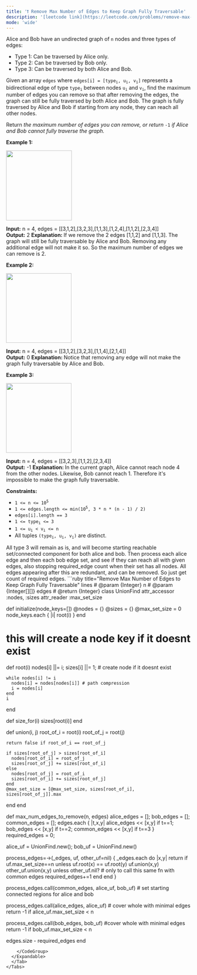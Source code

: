 ```yaml
---
title: '❗️ Remove Max Number of Edges to Keep Graph Fully Traversable'
description: '[leetcode link](https://leetcode.com/problems/remove-max-number-of-edges-to-keep-graph-fully-traversable/description/)'
mode: 'wide'
---
```

<Tabs>
  <Tab title="Question" icon="circle-question" iconType="regular">
    <Card>
      <p>Alice and Bob have an undirected graph of <code>n</code> nodes and three types of edges:</p>  <ul>  <li>Type 1: Can be traversed by Alice only.</li>  <li>Type 2: Can be traversed by Bob only.</li>  <li>Type 3: Can be traversed by both Alice and Bob.</li> </ul>  <p>Given an array <code>edges</code> where <code>edges[i] = [type<sub>i</sub>, u<sub>i</sub>, v<sub>i</sub>]</code> represents a bidirectional edge of type <code>type<sub>i</sub></code> between nodes <code>u<sub>i</sub></code> and <code>v<sub>i</sub></code>, find the maximum number of edges you can remove so that after removing the edges, the graph can still be fully traversed by both Alice and Bob. The graph is fully traversed by Alice and Bob if starting from any node, they can reach all other nodes.</p>  <p>Return <em>the maximum number of edges you can remove, or return</em> <code>-1</code> <em>if Alice and Bob cannot fully traverse the graph.</em></p>   <p><strong class="example">Example 1:</strong></p>  <p><strong><img alt="" src="https://assets.leetcode.com/uploads/2020/08/19/ex1.png" style="width: 179px; height: 191px;" /></strong></p>   <strong>Input:</strong> n = 4, edges = [[3,1,2],[3,2,3],[1,1,3],[1,2,4],[1,1,2],[2,3,4]] <br/> <strong>Output:</strong> 2 <strong>Explanation: </strong>If we remove the 2 edges [1,1,2] and [1,1,3]. The graph will still be fully traversable by Alice and Bob. Removing any additional edge will not make it so. So the maximum number of edges we can remove is 2.   <p><strong class="example">Example 2:</strong></p>  <p><strong><img alt="" src="https://assets.leetcode.com/uploads/2020/08/19/ex2.png" style="width: 178px; height: 190px;" /></strong></p>   <strong>Input:</strong> n = 4, edges = [[3,1,2],[3,2,3],[1,1,4],[2,1,4]] <br/> <strong>Output:</strong> 0 <strong>Explanation: </strong>Notice that removing any edge will not make the graph fully traversable by Alice and Bob.   <p><strong class="example">Example 3:</strong></p>  <p><strong><img alt="" src="https://assets.leetcode.com/uploads/2020/08/19/ex3.png" style="width: 178px; height: 190px;" /></strong></p>   <strong>Input:</strong> n = 4, edges = [[3,2,3],[1,1,2],[2,3,4]] <br/> <strong>Output:</strong> -1 <b>Explanation: </b>In the current graph, Alice cannot reach node 4 from the other nodes. Likewise, Bob cannot reach 1. Therefore it&#39;s impossible to make the graph fully traversable.     <p><strong>Constraints:</strong></p>  <ul>  <li><code>1 &lt;= n &lt;= 10<sup>5</sup></code></li>  <li><code>1 &lt;= edges.length &lt;= min(10<sup>5</sup>, 3 * n * (n - 1) / 2)</code></li>  <li><code>edges[i].length == 3</code></li>  <li><code>1 &lt;= type<sub>i</sub> &lt;= 3</code></li>  <li><code>1 &lt;= u<sub>i</sub> &lt; v<sub>i</sub> &lt;= n</code></li>  <li>All tuples <code>(type<sub>i</sub>, u<sub>i</sub>, v<sub>i</sub>)</code> are distinct.</li> </ul> 
    </Card>
  </Tab>
  <Tab title="Solution" icon="lightbulb" iconType="regular" >
    <Card>
      All type 3 will remain as is, and will become starting reachable set/connected component for both alice and bob. Then process each alice edge and then each bob edge set, and see if they can reach all with given edges, also stopping required_edge count when their set has all nodes. All edges appearing after this are redundant, and can be removed. So just get count of required edges.
    </Card>
  <Expandable title="code">
    <CodeGroup dropdown>
```ruby title="Remove Max Number of Edges to Keep Graph Fully Traversable" lines
# @param {Integer} n
# @param {Integer[][]} edges
# @return {Integer}
class UnionFind
  attr_accessor :nodes, :sizes
  attr_reader :max_set_size

  def initialize(node_keys=[])
    @nodes = {}
    @sizes = {}
    @max_set_size = 0
    node_keys.each { |i| root(i) }
  end

  # this will create a node key if it doesnt exist
  def root(i)
    nodes[i] ||= i; sizes[i] ||= 1; # create node if it doesnt exist

    while nodes[i] != i
      nodes[i] = nodes[nodes[i]] # path compression
      i = nodes[i]
    end
    i
  end

  def size_for(i)
    sizes[root(i)]
  end

  def union(i, j)
    root_of_i = root(i)
    root_of_j = root(j)

    return false if root_of_i == root_of_j

    if sizes[root_of_j] > sizes[root_of_i]
      nodes[root_of_i] = root_of_j
      sizes[root_of_j] += sizes[root_of_i]
    else
      nodes[root_of_j] = root_of_i
      sizes[root_of_i] += sizes[root_of_j]
    end
    @max_set_size = [@max_set_size, sizes[root_of_i], sizes[root_of_j]].max
  end
end

def max_num_edges_to_remove(n, edges)
  alice_edges = []; bob_edges = []; common_edges = [];
  edges.each { |t,x,y| 
    alice_edges << [x,y] if t==1; bob_edges << [x,y] if t==2; common_edges << [x,y] if t==3
  }
  required_edges = 0;

  alice_uf = UnionFind.new(); bob_uf = UnionFind.new()

  process_edges=->(_edges, uf, other_uf=nil) {
    _edges.each do |x,y|
      return if uf.max_set_size==n
      unless uf.root(x) == uf.root(y)
        uf.union(x,y)
        other_uf.union(x,y) unless other_uf.nil? # only to call this same fn with common edges
        required_edges+=1
      end
    end
  }

  process_edges.call(common_edges, alice_uf, bob_uf) # set starting connected regions for alice and bob

  process_edges.call(alice_edges, alice_uf) # cover whole with minimal edges
  return -1 if alice_uf.max_set_size < n

  process_edges.call(bob_edges, bob_uf) #cover whole with minimal edges
  return -1 if bob_uf.max_set_size < n

  edges.size - required_edges
end
```
    </CodeGroup>
  </Expandable>
  </Tab>
</Tabs>